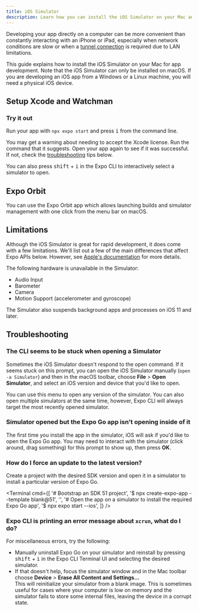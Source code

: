 ```yaml
---
title: iOS Simulator
description: Learn how you can install the iOS Simulator on your Mac and use it to develop your app.
---
```




Developing your app directly on a computer can be more convenient than constantly interacting with an iPhone or iPad, especially when network conditions are slow or when a [tunnel connection](/more/expo-cli/#tunneling) is required due to LAN limitations.

This guide explains how to install the iOS Simulator on your Mac for app development. Note that the iOS Simulator can only be installed on macOS. If you are developing an iOS app from a Windows or a Linux machine, you will need a physical iOS device.

## Setup Xcode and Watchman

<XcodeInstructions />

<Step label="4">

### Try it out

Run your app with `npx expo start` and press <kbd>i</kbd> from the command line.

You may get a warning about needing to accept the Xcode license. Run the command that it suggests. Open your app again to see if it was successful. If not, check the [troubleshooting](#troubleshooting) tips below.

<ContentSpotlight file="open-in-ios-simulator.mp4" />

You can also press <kbd>shift</kbd> + <kbd>i</kbd> in the Expo CLI to interactively select a simulator to open.

<ContentSpotlight
  alt="List of iOS Simulators in the Expo CLI UI."
  src="/static/images/ios-simulator/simulators-list.png"
  className="max-w-[480px]"
/>

</Step>

## Expo Orbit

You can use the Expo Orbit app which allows launching builds and simulator management with one click from the menu bar on macOS.

<BoxLink
  title="Use Expo Orbit"
  description="Learn more about how to use Expo Orbit."
  href="/build/orbit/"
  Icon={BookOpen02Icon}
/>

## Limitations

Although the iOS Simulator is great for rapid development, it does come with a few limitations. We'll list out a few of the main differences that affect Expo APIs below. However, see [Apple's documentation](https://help.apple.com/simulator/mac/current/#/devb0244142d) for more details.

The following hardware is unavailable in the Simulator:

- Audio Input
- Barometer
- Camera
- Motion Support (accelerometer and gyroscope)

The Simulator also suspends background apps and processes on iOS 11 and later.

## Troubleshooting

### The CLI seems to be stuck when opening a Simulator

Sometimes the iOS Simulator doesn't respond to the open command. If it seems stuck on this prompt, you can open the iOS Simulator manually (`open -a Simulator`) and then in the macOS toolbar, choose **File** &gt; **Open Simulator**, and select an iOS version and device that you'd like to open.

<ContentSpotlight
  alt="Opening a simulator manually from the macOS toolbar."
  src="/static/images/ios-simulator/open-simulator-manually.png"
/>

You can use this menu to open any version of the simulator. You can also open multiple simulators at the same time, however, Expo CLI will always target the most recently opened simulator.

### Simulator opened but the Expo Go app isn't opening inside of it

The first time you install the app in the simulator, iOS will ask if you'd like to open the Expo Go app. You may need to interact with the simulator (click around, drag something) for this prompt to show up, then press **OK**.

### How do I force an update to the latest version?

Create a project with the desired SDK version and open it in a simulator to install a particular version of Expo Go.

<Terminal
  cmd={[
    '# Bootstrap an SDK 51 project',
    '$ npx create-expo-app --template blank@51',
    '',
    '# Open the app on a simulator to install the required Expo Go app',
    '$ npx expo start --ios',
  ]}
/>

### Expo CLI is printing an error message about `xcrun`, what do I do?

For miscellaneous errors, try the following:

- Manually uninstall Expo Go on your simulator and reinstall by pressing <kbd>shift</kbd> + <kbd>i</kbd> in the Expo CLI Terminal UI and selecting the desired simulator.
- If that doesn't help, focus the simulator window and in the Mac toolbar choose **Device** &gt; **Erase All Content and Settings...**<br/>
  This will reinitialize your simulator from a blank image. This is sometimes useful for cases where your computer is low on memory and the simulator fails to store some internal files, leaving the device in a corrupt state.
